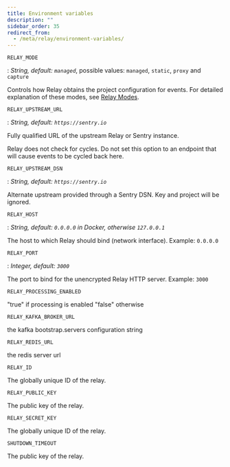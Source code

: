 ```yaml
---
title: Environment variables
description: ""
sidebar_order: 35
redirect_from:
  - /meta/relay/environment-variables/
---
```




`RELAY_MODE`

: _String, default: `managed`_, possible values: `managed`, `static`, `proxy`
and `capture`

Controls how Relay obtains the project configuration for events. For detailed
explanation of these modes, see [Relay Modes](/product/relay/modes/).


`RELAY_UPSTREAM_URL`

: _String, default: `https://sentry.io`_

Fully qualified URL of the upstream Relay or Sentry instance.

  <Alert level="warning" title="Important">

Relay does not check for cycles. Do not set this option to an endpoint
that will cause events to be cycled back here.

  </Alert>


`RELAY_UPSTREAM_DSN`

: _String, default: `https://sentry.io`_

Alternate upstream provided through a Sentry DSN. Key and project will be ignored.

`RELAY_HOST`

: _String, default: `0.0.0.0` in Docker, otherwise `127.0.0.1`_

The host to which Relay should bind (network interface). Example: `0.0.0.0`


`RELAY_PORT`

: _Integer, default: `3000`_

The port to bind for the unencrypted Relay HTTP server. Example: `3000`


`RELAY_PROCESSING_ENABLED`

"true" if processing is enabled "false" otherwise


`RELAY_KAFKA_BROKER_URL`

the kafka bootstrap.servers configuration string

`RELAY_REDIS_URL`

the redis server url


`RELAY_ID`

The globally unique ID of the relay.


`RELAY_PUBLIC_KEY`

The public key of the relay.


`RELAY_SECRET_KEY`

The globally unique ID of the relay.


`SHUTDOWN_TIMEOUT`

The public key of the relay.
